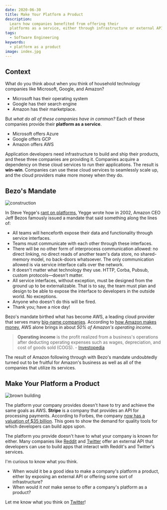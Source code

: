 ```yaml
---
date: 2020-06-30
title: Make Your Platform a Product
description:
  Learn how companies benefited from offering their 
  platforms as a service, either through infrastructure or external APIs.
tags:
  - Software Engineering
keywords:
  - platform as a product
image: index.jpg
---
```


## Context

What do you think about when you think of household technology companies like
Microsoft, Google, and Amazon?

- Microsoft has their operating system
- Google has their search engine
- Amazon has their marketplace.

But _what do all of these companies have in common?_ Each of these companies
provide their **platform as a service**.

- Microsoft offers Azure
- Google offers GCP
- Amazon offers AWS

Application developers need infrastructure to build and ship their products, and
these three companies are providing it. Companies acquire a dependency on these
cloud services to run their applications. The result is **win-win**. Companies
can use these cloud services to seamlessly scale up, and the cloud providers
make more money when they do.

## Bezo's Mandate

![construction](build.jpg)

In Steve Yegge's
[rant on platforms](https://gist.github.com/chitchcock/1281611), Yegge wrote how
in 2002, Amazon CEO Jeff Bezos famously issued a mandate that said something
along the lines of:

- All teams will henceforth expose their data and functionality through service
  interfaces.
- Teams must communicate with each other through these interfaces.
- There will be no other form of interprocess communication allowed: no direct
  linking, no direct reads of another team's data store, no shared-memory model,
  no back-doors whatsoever. The only communication allowed is via service
  interface calls over the network.
- It doesn't matter what technology they use. HTTP, Corba, Pubsub, custom
  protocols—doesn't matter.
- All service interfaces, without exception, must be designed from the ground up
  to be externalizable. That is to say, the team must plan and design to be able
  to expose the interface to developers in the outside world. No exceptions.
- Anyone who doesn't do this will be fired.
- Thank you; have a nice day!

Bezo's mandate birthed what has become AWS, a leading cloud provider that serves
many [big-name companies](https://www.contino.io/insights/whos-using-aws).
According to
[how Amazon makes money](https://www.investopedia.com/how-amazon-makes-money-4587523),
AWS alone brings in about _50% of Amazon's operating income_.

> **Operating income** is the profit realized from a business's operations after
> deducting operating expenses such as wages, depreciation, and cost of goods
> sold (COGS). -
> [Investopedia](https://www.investopedia.com/terms/o/operatingincome.asp)

The result of Amazon following through with Bezo's mandate undoubtedly turned
out to be fruitful for Amazon's business as well as all of the companies that
utilize its services.

## Make Your Platform a Product

![brown building](brown.jpg)

The platform your company provides doesn't have to try and achieve the same
goals as AWS. **Stripe** is a company that provides an API for processing
payments. According to Forbes, the company
[now has a valuation of \$35 billion](https://www.forbes.com/sites/donnafuscaldo/2019/09/19/stripe-now-has-a-pre-money-valuation-of-35-billion/#20e5591c62e6).
This goes to show the demand for quality tools for which developers can build
apps upon.

The platform you provide doesn't have to what your company is known for either.
Many companies like [Reddit](https://www.reddit.com/dev/api/) and
[Twitter](https://developer.twitter.com/en/docs) offer an external API that
developers can use to build apps that interact with Reddit's and Twitter's
services.

I'm curious to know what you think.

- When would it be a good idea to make a company's platform a product, either by
  exposing an external API or offering some sort of infrastructure?
- When would it _not_ make sense to offer a company's platform as a product?

Let me know what you think on
[Twitter](https://twitter.com/intent/tweet?text=%40swkeever%20https%3A%2F%2Fskies.dev%2Fblog%2Fplatform-product)!
